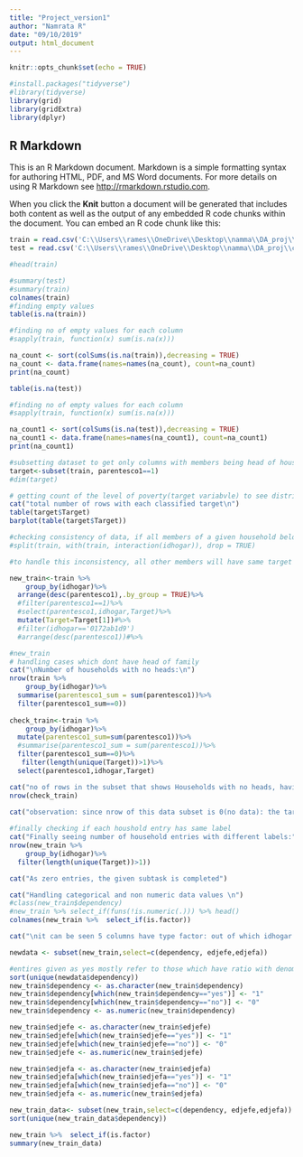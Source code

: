 ---
title: "Project_version1"
author: "Namrata R"
date: "09/10/2019"
output: html_document
---

```{r setup, include=FALSE}
knitr::opts_chunk$set(echo = TRUE)
```


```{r}
#install.packages("tidyverse")
#library(tidyverse)
library(grid)
library(gridExtra)
library(dplyr)
```
## R Markdown

This is an R Markdown document. Markdown is a simple formatting syntax for authoring HTML, PDF, and MS Word documents. For more details on using R Markdown see <http://rmarkdown.rstudio.com>.

When you click the **Knit** button a document will be generated that includes both content as well as the output of any embedded R code chunks within the document. You can embed an R code chunk like this:

```{r}
train = read.csv('C:\\Users\\rames\\OneDrive\\Desktop\\namma\\DA_proj\\costa-rican-household-poverty-prediction (1)\\train.csv')
test = read.csv('C:\\Users\\rames\\OneDrive\\Desktop\\namma\\DA_proj\\costa-rican-household-poverty-prediction (1)\\test.csv')

#head(train)
```

```{r}
#summary(test)
#summary(train)
colnames(train)
#finding empty values
table(is.na(train))

#finding no of empty values for each column
#sapply(train, function(x) sum(is.na(x)))

na_count <- sort(colSums(is.na(train)),decreasing = TRUE)
na_count <- data.frame(names=names(na_count), count=na_count)
print(na_count)

table(is.na(test))

#finding no of empty values for each column
#sapply(train, function(x) sum(is.na(x)))

na_count1 <- sort(colSums(is.na(test)),decreasing = TRUE)
na_count1 <- data.frame(names=names(na_count1), count=na_count1)
print(na_count1)
```
```{r}
#subsetting dataset to get only columns with members being head of household as they determine the target variable
target<-subset(train, parentesco1==1)
#dim(target)

# getting count of the level of poverty(target variabvle) to see distribution
cat("total number of rows with each classified target\n")
table(target$Target)
barplot(table(target$Target))

#checking consistency of data, if all members of a given household belong to same target
#split(train, with(train, interaction(idhogar)), drop = TRUE)

#to handle this inconsistency, all other members will have same target value as the head

new_train<-train %>%
	group_by(idhogar)%>%
  arrange(desc(parentesco1),.by_group = TRUE)%>%
  #filter(parentesco1==1)%>%
  #select(parentesco1,idhogar,Target)%>%
  mutate(Target=Target[1])#%>%
  #filter(idhogar=='0172ab1d9')
  #arrange(desc(parentesco1))#%>%

#new_train
# handling cases which dont have head of family 
cat("\nNumber of households with no heads:\n")
nrow(train %>%
	group_by(idhogar)%>%
  summarise(parentesco1_sum = sum(parentesco1))%>%
  filter(parentesco1_sum==0))
  
check_train<-train %>%
	group_by(idhogar)%>%
  mutate(parentesco1_sum=sum(parentesco1))%>%
  #summarise(parentesco1_sum = sum(parentesco1))%>%
  filter(parentesco1_sum==0)%>%
   filter(length(unique(Target))>1)%>%
  select(parentesco1,idhogar,Target)

cat("no of rows in the subset that shows Households with no heads, having different labels.\n")
nrow(check_train)
  
cat("observation: since nrow of this data subset is 0(no data): the target variables are all identical for members without head of the family, hence no additional change needs to be made \n")

#finally checking if each houshold entry has same label
cat("Finally seeing number of household entries with different labels:")
nrow(new_train %>%
	group_by(idhogar)%>%
  filter(length(unique(Target))>1))

cat("As zero entries, the given subtask is completed")

```
```{r}
cat("Handling categorical and non numeric data values \n")
#class(new_train$dependency)
#new_train %>% select_if(funs(!is.numeric(.))) %>% head()
colnames(new_train %>%  select_if(is.factor))

cat("\nit can be seen 5 columns have type factor: out of which idhogar and Id can be ignored as they are unique values to distinguish between rows")
```
```{r}
newdata <- subset(new_train,select=c(dependency, edjefe,edjefa))
```
```{r}

#entires given as yes mostly refer to those which have ratio with denominator as 0 , hence we are replacing them by 1 ( for example i n dependency column saying that they depend on themselves hence 1. 
sort(unique(newdata$dependency))
new_train$dependency <- as.character(new_train$dependency)
new_train$dependency[which(new_train$dependency=="yes")] <- "1"
new_train$dependency[which(new_train$dependency=="no")] <- "0"
new_train$dependency <- as.numeric(new_train$dependency)

new_train$edjefe <- as.character(new_train$edjefe)
new_train$edjefe[which(new_train$edjefe=="yes")] <- "1"
new_train$edjefe[which(new_train$edjefe=="no")] <- "0"
new_train$edjefe <- as.numeric(new_train$edjefe)

new_train$edjefa <- as.character(new_train$edjefa)
new_train$edjefa[which(new_train$edjefa=="yes")] <- "1"
new_train$edjefa[which(new_train$edjefa=="no")] <- "0"
new_train$edjefa <- as.numeric(new_train$edjefa)

new_train_data<- subset(new_train,select=c(dependency, edjefe,edjefa))
sort(unique(new_train_data$dependency))
```
```{r}
new_train %>%  select_if(is.factor)
summary(new_train_data)
```
